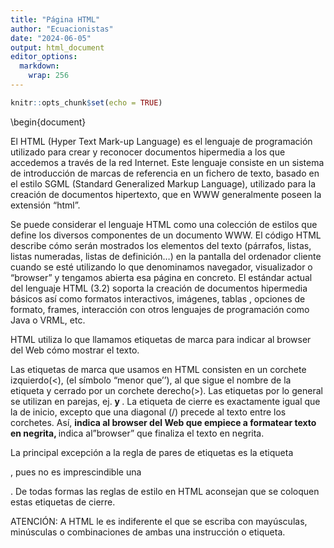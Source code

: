 ```yaml
---
title: "Página HTML"
author: "Ecuacionistas"
date: "2024-06-05"
output: html_document
editor_options: 
  markdown: 
    wrap: 256
---
```


```r
knitr::opts_chunk$set(echo = TRUE)
```

```{=tex}
\documentclass{article}
\usepackage{graphicx} % Required for inserting images

\title{Lenguajes de metatexto}
\author{Ecuacionistas}
```
\\begin{document}

\date{March 2024}

```{=tex}
\maketitle
\begin{description}
    \item Ferrando Bustos, Ezequiel N° de legajo: 12622
    \item Coppede Santos, Bautista N° de Legajo: 12742
    \item Salvatierra Villalba, Augusto N° de Legajo: 13573
    \item Hidalgo, Joaquin N° de Legajo: 12497
\end{description}
```
\section{Lenguaje HTML}

El HTML (Hyper Text Mark-up Language) es el lenguaje de programación utilizado para crear y reconocer documentos hipermedia a los que accedemos a través de la red Internet. Este lenguaje consiste en un sistema de introducción de marcas de referencia en un
fichero de texto, basado en el estilo SGML (Standard Generalized Markup Language), utilizado para la creación de documentos hipertexto, que en WWW generalmente poseen la extensión "html".

Se puede considerar el lenguaje HTML como una colección de estilos que define los diversos componentes de un documento WWW. El código HTML describe cómo serán mostrados los elementos del texto (párrafos, listas, listas numeradas, listas de definición...)
en la pantalla del ordenador cliente cuando se esté utilizando lo que denominamos navegador, visualizador o "browser" y tengamos abierta esa página en concreto. El estándar actual del lenguaje HTML (3.2) soporta la creación de documentos hipermedia básicos
así como formatos interactivos, imágenes, tablas , opciones de formato, frames, interacción con otros lenguajes de programación como Java o VRML, etc.

HTML utiliza lo que llamamos etiquetas de marca para indicar al browser del Web cómo mostrar el texto.

Las etiquetas de marca que usamos en HTML consisten en un corchete izquierdo(\<), (el símbolo "menor que''), al que sigue el nombre de la etiqueta y cerrado por un corchete derecho(\>). Las etiquetas por lo general se utilizan en parejas, ej. <B> y </B>.
La etiqueta de cierre es exactamente igual que la de inicio, excepto que una diagonal (/) precede al texto entre los corchetes. Así, <B> indica al browser del Web que empiece a formatear texto en negrita, </B> indica al "browser" que finaliza el texto en
negrita.

La principal excepción a la regla de pares de etiquetas es la etiqueta

<P>, pues no es imprescindible una</P>

. De todas formas las reglas de estilo en HTML aconsejan que se coloquen estas etiquetas de cierre.

ATENCIÓN: A HTML le es indiferente el que se escriba con mayúsculas, minúsculas o combinaciones de ambas una instrucción o etiqueta.

<title>

es equivalente a

<TITLE>

ó

<TiTlE>

.

\subsection{Formato}

\subsubsection{Título}

Cada documento de HTML debe tener un título. El título se despliega generalmente separado del documento (aparecerá en la parte superior de la ventana del navegador, normalmente resaltado con el fondo en azul). Se pueden seleccionar aproximadamente unas
doce palabras para describir en el título el propósito del documento.

\subsubsection{Encabezados}

HTML tiene seis niveles de encabezados, numerados del 1 al 6, siendo el nivel 1 el que más resalta el texto. Vendría a ser algo parecido a combinar el uso de la negrita y seis tamaños distintos de tipo de letra . Podemos usar estos seis niveles para
destacar grados de importancia dentro de las partes del texto, dejando

<H1>

para lo más importante (título del documento) y

<H2>

,

<H3>

... para los distintos subapartados. El primer encabezado en cada documento debe de estar etiquetado de la siguiente manera:

<H1>

. La sintaxis de la etiqueta del encabezado es:

<Hy>Texto del encabezado</Hy>

donde y es un número entre 1 y 6 que especifica el nivel del encabezado.

\subsubsection{Párrafo}

A diferencia de los documentos en la mayoría de los procesadores de textos, las interlíneas en HTML carecen de significado. Carece de importancia la forma en que el documento esté escrito en el código fuente, ya tenga múltiples espacios en blanco, saltos
de línea, etc., pues una vez que éste se ejecuta, HTML lo formatea automáticamente y lo adecúa al ancho de la página.

Para poder manipular y modificar el aspecto final del texto, tanto en cuanto a la presentación de las fuentes como a la disposición de los párrafos, líneas, etc. en la página se utilizan los siguientes comandos: <B> texto en negritas <I> en itálica o
cursiva <TT> texto de ancho fijo (similar al de máquina de escribir). <EM> para mostrar énfasis. Generalmente en itálica. (Acuerdate de no llegar tarde.) <CITE> para títulos de libros, películas, etc. Generalmente en itálica. (El Siglo de las Luces)
<STRONG> para un énfasis fuerte. Por lo general mostrado en negritas. (Esto está más fuerte que el resto)

<PRE>

Para introducir texto preformateado. En este caso si es importante el número de espacios en blanco o saltos de línea del código fuente, pues éstos se reflejaran en la presentación del texto. P.e. Sopa de letras.

T E Ñ L I O P S E H R

R A H Y E P E S J Q I

E Q P O J H R E A E M

M O L E R T I T O J S

I T I P Z O E N J H O

V L A F O N T A I N E

Ñ E M S H A U S O R N

E T E D M I D E L U J

K U Ñ A K E E D Z Q O

E V O L I A J I M Z E

R E Z I H Q U Z E U S

<BLINK>

Nos muestra en pantalla el texto parpadeante. Ideal para resaltar algo especialmente importante o novedoso.

<FONT SIZE="">...</FONT>

Podemos dar un tamaño de 1 a 7 o bien indicar +y o -y (y es un número) para incrementar o disminuir el tamaño con respecto al resto de la página.

<BODY BACKGROUND="imagen.gif">

Nos permite utilizar una imagen como fondo de nuestra página.

\<BODY BGCOLOR="#RRVVAA" Nos permite dar un color determinado al fondo de la página.

\<BODY TEXT="#RRVVAA" Cambia el color del texto

Del mismo modo actúan LINK, VLINK y ALINK en el color de los enlaces, enlaces visitados y enlaces al hacer clik de ratón respectivamente.

La expresión #RRVVAA hace referencia al color, de forma que los dos primeros digitos representan el rojo, los dos siguientes el verde y los dos últimos el azul. Un 0 indica ausencia de color y F color máximo. Entre ambos hay una gama de colores que se
puede modificar indicando una cifra (que deberíamos obtener convirtiendo la cifra del color en hexadecimal, de 0 a 256, a su equivalente decimal) en lugar de 00 o FF. De este modo tenemos las siguientes correspondencias:

FF0000: ROJO

00FF00: VERDE

0000FF: AZUL

000000: NEGRO

FFFFF: BLANCO

FFFF00: AMARILLO

\subsubsection{Centrado de parrafos}

<CENTER>

Colocará el texto centrado en la página Si tecleamos el código:

<CENTER>Esto es un párrafo centrado</CENTER>

.

\subsubsection{Alineado de parrafos}

Un párrafo puede alinearse a la izquierda, centro o derecha. El párrafo en cuestión debe estar contenido entre las órdenes

<P Align="left|center|right">

</P>

(donde el simbolo "\|" representa las posibilidades que podemos usar), utilizando la opción correspondiente.

Por ejemplo:

<P Align="left">

Este es un párrafo alineado a la izquierda

</P>

<P Align="center">

Este párrafo está centrado

</P>

<P Align="right">

Este es un párrafo alineado a la derecha

</P>

.

\subsubsection{Separadores horizontales}

Un recurso para mejorar el aspecto de nuestras páginas son las líneas horizontales, que conseguimos con la orden

<HR>

. Este separador horizontal puede modificarse en longitud y en altura. La modificación en altura se realiza con la orden

<HR size="n">

donde "n" representa la anchura de la línea en puntos. La longitud del separador puede modificarse con la orden

<HR width="n">

. Ambas órdenes pueden combinarse en un mismo separador, que siempre aparecerá centrado.

Por ejemplo:

<HR>

<HR size="15">

<HR width="100">

\<HR size="15, width="100"\>

\subsubsection{Listas}

En HTML se pueden hacer listas sin numerar, numeradas, listas anidadas y listas de definiciones.

LISTAS SIN NUMERAR:

Cuando queramos realizar una lista no numerada,

Comenzaremos con la etiqueta que abra la lista

<UL>

. A continuación pondremos una etiqueta a cada elemento de la lista

<LI>

. (De forma similar a como ocurre con

<P>

no es necesario usar una etiqueta

</LI>

para cerrar cada elemento de la lista.) Al final se pone la etiqueta que cierra la lista no numerada

</UL>

. Ejemplo de una lista de dos elementos:

```         
<UL> 

<LI> Billie Holiday</LI>

<LI> Ella Fitzgerald </LI>

</UL> 
```

LISTAS NUMERADAS:

Una lista numerada (u ordenada, es igual a una no numerada, pero esta usa la etiqueta

<OL>

en lugar de

<UL>

. Los elementos de la lista se etiquetan igual que anteriormente con

<LI>

. El siguiente código HTML:

```         
 <OL> 

<LI> Billie Holiday </LI>

<LI> Ella Fitzgerald </LI>

<LI> Nina Simone </LI>

</OL> 
```

LISTAS DE DEFINICIONES:

Una lista de definiciones está formada normalmente por un término (

<DT>

) y una definición (

<DD>

). Los browsers del Web generalmente formatean la definición en una nueva línea.

Este es un ejemplo de una lista de definición:

```         
<DL> 

<DT> DOYLE (Sir Arthur Conan) </DT>

<DD> DOYLE (Sir Arthur Conan). Novelista y médico inglés (Edimburgo 
```

1859 - Crowborough, Sussex, 1930). Creador de Sherlock Holmes.

</DD>

```         
<DT> Camus (Albert) </DT>

<DD> Camus (Albert)- Escritor francés (Mondovi, Argelia,
```

1913 - Villeblevin, Yonne, 1960).

</DD>

```         
</DL> 
```

LISTAS ANIDADAS:

Las listas pueden ser anidadas arbitrariamente, aunque en la práctica parece conveniente limitar las anidaciones a tres niveles. También se pueden tener varios parrafos, cada uno conteniendo una lista anidada como un solo elemento de la lista.

Aquí tenemos un ejemplo de una lista anidada:

```         
 <UL> 

<LI> Ejemplos de grandes músicos de todo el mundo: </LI>

    <UL> 

    <LI> Laura Pausini </LI>

    <LI> Bill Clinton </LI>

    </UL> 

<LI> Algunos grandes músicos o cantantes españoles:  </LI>

    <UL> 

    <LI> Luis Cobos </LI>

    <LI> Jesulín de Ubrique </LI>

    </UL> 

</UL> 
```

\subsection{Hipervínculos}

HTML permite crear hipervínculos entre diferentes páginas web o dentro de la misma página, lo que permite a los usuarios navegar fácilmente por el contenido.

\subsubsection{Enlaces a otros documentos}

Una de las principales ventajas de HTML estriba en su capacidad de enlazar regiones de texto e imágenes con otro documento. El browser enfatiza estas regiones (con un color distinto al resto y subrayadas) para indicar que son enlaces de hipertexto o
hiperenlaces. (A menudo descritos como hyperlinks o simplemente links).

Algunos de los recursos externos a los que podemos acceder desde el browser son :

Páginas HTML (<http://>...)

Gopher (<gopher://>...). Este recurso tiende a desaparecer absorvido por el web.

Servidores FTP (<ftp://>...)

News (<news://>...)

Imágenes (formato .gif o .jpg)

Ficheros multimedia. En este caso será preciso configurar Netscape para asociarlo a otras aplicaciones externas que permitan visualizar estos ficheros de sonido (.wav), video (.avi o .mpg), etc.)

El enlace para los hipertextos es <A>, que significa ancla.

\subsubsection{Enlaces apartes especificas de otros documentos}

También se pueden utilizar anclas para moverse a una sección en particular dentro de un documento. Suponga que quiere crear un enlace del documento A hacia una sección en particular del documento B. (Llamémosle el documentoB.html.) Primero necesita poner
un ancla con nombre en el documento B. Por ejemplo, para poner un ancla llamada "seccion2'' al documento B, ponga:

Aquí hay <A NAME="seccion2">algún texto</a>

Ahora, al crear el enlace en el documento A, incluiremos no sólo el nombre del archivo, sino el ancla con nombre, separada por el signo (\#) o almohadilla.

Este es mi <A HREF="documentoB.html#seccion2">enlace</A> al documento B.

Así, al hacer click en la palabra ''enlace'' en el documento A lleva al lector directamente a las palabras ''algún texto'' en el documento B.

\subsubsection{Enlaces a partes especificas dentro del mismo documento}

La técnica es exactamente la misma, pero el nombre del archivo se omite. E

Por ejemplo, para ligar el ancla seccion2 dentro del mismo archivo (Documento B), se hace lo siguiente:

Ésta es <A HREF="#seccion2">Enlace seccion2</A> la

referencia dentro del documento B.

\subsubsection{Enlaces mediante imagenes}

Para utilizar una imagen como enlace basta reemplazar o añadir al texto que sirve de enlace la referencia a una imagen.

Si hacemos:

<P>

Pulse en la imagen para conectar con la Universidad de Granada

<A HREF="http://www.ugr.es"><img src="Images/logo_ugr.gif" align="middle"/></A>

\subsection{Imagenes y Multimedia}

HTML permite la inclusión de imágenes, vídeos, audio y otros elementos multimedia en una página web, lo que enriquece la experiencia del usuario.

\subsection{Formularios}

HTML proporciona elementos para crear formularios interactivos que los usuarios pueden utilizar para enviar información, como comentarios o pedidos, a través de la página web.

Un formulario para el envío de datos tiene la siguiente estructura básica:

<FORM ACTION="mailto:dirección e-mail" METHOD="POST">

....

</FORM>

Dentro del formulario aparecen los campos que se han de rellenar. Par ello usamos alguna de las siguientes posibilidades:

Campo de texto: Nombre del campo que se ha de rellenar <INPUT NAME="nombre del campo" size="20">

Area de texto:Texto que acompaña a la ventana:

```{=html}
<TEXTAREA NAME="nombre del campo" ROWS="n de filas" COLS="n de columnas"></TEXTAREA>
```
Listas desplegables: definen campos con valores predefinidos. Por ejemplo: <SELECT NAME="nombre del campo"> <OPTION>Si <OPTION>No <OPTION>No sabe / No contesta </SELECT> crea un campo de selección con tres valores, que se desplegarán al pinchar con el
ratón.

Finalmente, para enviar la información a la dirección de correo previamente señalada, usaremos las instrucciones: <INPUT TYPE="SUBMIT" VALUE="texto del botón de enviar datos"> para definir un botón para el envío. INPUT TYPE="RESET" VALUE="texto del botón
de borrar datos"\> para definir un botón que borre los datos introducidos hasta ese momento.
